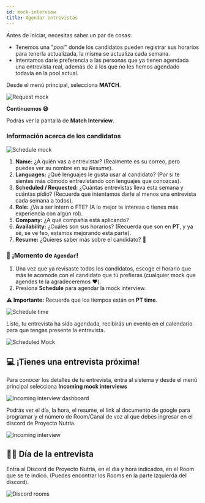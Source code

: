```yaml
---
id: mock-interview
title: Agendar entrevistas
---
```


>
Antes de iniciar, necesitas saber un par de cosas:
* Tenemos una "*pool*" donde los candidatos pueden registrar sus horarios para tenerla actualizada, la misma se actualiza cada semana.
* Intentamos darle preferencia a las personas que ya tienen agendada una entrevista real, además de a los que no les hemos agendado 
todavía en la pool actual.

Desde el menú principal, selecciona **MATCH**.

![Request mock](/img/docs/yaos/interviewer/mock-interview/request-mock.png)

**Continuemos :smile:**

Podrás ver la pantalla de **Match Interview**. 

### Información acerca de los candidatos

![Schedule mock](/img/docs/yaos/interviewer/mock-interview/schedule-mock.png)

1. **Name:** ¿A quién vas a entrevistar? (Realmente es su correo, pero puedes ver su nombre en su *Resume*).
2. **Languages:** ¿Qué lenguajes le gusta usar al candidato? (Por si te sientes más cómodo entrevistando con lenguajes que conozcas).
3. **Scheduled / Requested:** ¿Cuántas entrevistas lleva esta semana y cuántas pidió? (Recuerda que intentamos darle al menos una 
entrevista cada semana a todos).
4. **Role:** ¿Va a ser intern o FTE? (A lo mejor te interesa o tienes más experiencia con algún rol).
5. **Company:** ¿A qué compañía está aplicando?
6. **Availability:** ¿Cuáles son sus horarios? (Recuerda que son en **PT**, y ya sé, se ve feo, estamos mejorando esta parte).
7. **Resume:** ¿Quieres saber más sobre el candidato? :eyes:


### :calendar: ¡Momento de `Agendar`!
1. Una vez que ya revisaste todos los candidatos, escoge el horario que más te acomode con el candidato que tú prefieras (cualquier mock
que agendes te la agradeceremos :heart:).
2. Presiona **Schedule** para agendar la mock interview.

:warning: **Importante:** Recuerda que los tiempos están en **PT time**.

![Schedule time](/img/docs/yaos/interviewer/mock-interview/schedule.png)

Listo, tu entrevista ha sido agendada, recibirás un evento en el calendario para que tengas presente la entrevista.

![Scheduled Mock](/img/docs/yaos/interviewer/mock-interview/scheduled-mock.png)


## 💻 ¡Tienes una entrevista próxima!

Para conocer los detalles de tu entrevista, entra al sistema y desde el menú principal selecciona **Incoming mock interviews**

![Incoming interview dashboard](/img/docs/yaos/interviewer/mock-interview/dashboard-incoming.png)

Podrás ver el día, la hora, el resume, el link al documento de google para programar y el número de Room/Canal de voz al que debes ingresar en el discord de Proyecto Nutria.

![Incoming interview](/img/docs/yaos/interviewer/mock-interview/incoming-mock.PNG)


## 👨‍💻 Día de la entrevista
Entra al Discord de Proyecto Nutria, en el día y hora indicados, en el Room que se te indicó. (Puedes encontrar los Rooms en la parte izquierda del discord).

![Discord rooms](/img/docs/yaos/interviewer/mock-interview/discord-rooms.svg)
